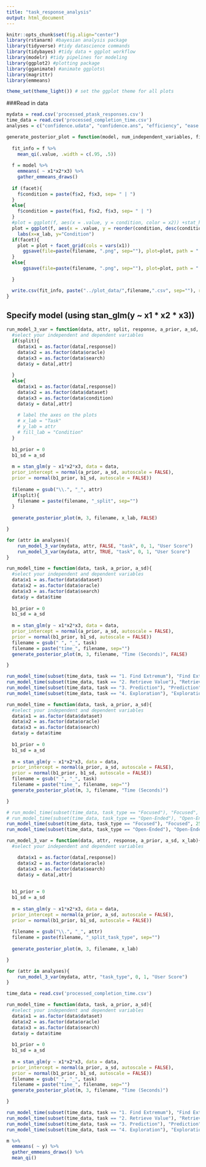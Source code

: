 ```yaml
---
title: "task_response_analysis"
output: html_document
---
```


```r

knitr::opts_chunk$set(fig.align="center") 
library(rstanarm) #bayesian analysis package
library(tidyverse) #tidy datascience commands
library(tidybayes) #tidy data + ggplot workflow
library(modelr) #tidy pipelines for modeling
library(ggplot2) #plotting package
library(gganimate) #animate ggplots\
library(magrittr)  
library(emmeans)

theme_set(theme_light()) # set the ggplot theme for all plots 

```


###Read in data

```r

mydata = read.csv('processed_ptask_responses.csv')
time_data = read.csv('processed_completion_time.csv')
analyses = c("confidence.udata", "confidence.ans", "efficiency", "ease.of.use", "utility", "overall")
```

```r
generate_posterior_plot = function(model, num_independent_variables, filename, x_lab, facet=TRUE) {
  
  fit_info = f %>%
    mean_qi(.value, .width = c(.95, .5))
  
  f = model %>%
    emmeans( ~ x1*x2*x3) %>%
    gather_emmeans_draws()
  
  if (facet){
    f$condition = paste(f$x2, f$x3, sep= " | ")
  }
  else{
    f$condition = paste(f$x1, f$x2, f$x3, sep= " | ")
  }
  #plot = ggplot(f, aes(x = .value, y = condition, color = x2)) +stat_halfeye()
  plot = ggplot(f, aes(x = .value, y = reorder(condition, desc(condition)), fill = x3)) + stat_halfeye(.width = c(.95, .5)) + 
    labs(x=x_lab, y="Condition")
  if(facet){
    plot = plot + facet_grid(cols = vars(x1))
      ggsave(file=paste(filename, ".png", sep=""), plot=plot, path = "../plots/posterior_plots", width = 6, height = 4, dpi = 300, units = "in")
  }
  else{
      ggsave(file=paste(filename, ".png", sep=""), plot=plot, path = "../plots/posterior_plots")

  }

  write.csv(fit_info, paste("../plot_data/",filename,".csv", sep=""), row.names = FALSE)
}
```

## Specify model (using stan_glm(y ~ x1 * x2 * x3))
```r

run_model_3_var = function(data, attr, split, response, a_prior, a_sd, x_lab){
  #select your independent and dependent variables
  if(split){
    data$x1 = as.factor(data[,response])
    data$x2 = as.factor(data$oracle) 
    data$x3 = as.factor(data$search)
    data$y = data[,attr]
    
  }
  else{
    data$x1 = as.factor(data[,response])
    data$x2 = as.factor(data$dataset)
    data$x3 = as.factor(data$condition)
    data$y = data[,attr]
  
    # label the axes on the plots
    # x_lab = "Task"
    # y_lab = attr
    # fill_lab = "Condition"
  }
  
  b1_prior = 0
  b1_sd = a_sd 
  
  m = stan_glm(y ~ x1*x2*x3, data = data,
  prior_intercept = normal(a_prior, a_sd, autoscale = FALSE),
  prior = normal(b1_prior, b1_sd, autoscale = FALSE))
  
  filename = gsub("\\.", "_", attr)
  if(split){
    filename = paste(filename, "_split", sep="")
  }
  
  generate_posterior_plot(m, 3, filename, x_lab, FALSE)

}

for (attr in analyses){
    run_model_3_var(mydata, attr, FALSE, "task", 0, 1, "User Score")
    run_model_3_var(mydata, attr, TRUE, "task", 0, 1, "User Score")
}

```

```r
run_model_time = function(data, task, a_prior, a_sd){
  #select your independent and dependent variables
  data$x1 = as.factor(data$dataset) 
  data$x2 = as.factor(data$oracle)
  data$x3 = as.factor(data$search)
  data$y = data$time
  
  b1_prior = 0
  b1_sd = a_sd 
  
  m = stan_glm(y ~ x1*x2*x3, data = data,
  prior_intercept = normal(a_prior, a_sd, autoscale = FALSE),
  prior = normal(b1_prior, b1_sd, autoscale = FALSE))
  filename = gsub(" ", "_", task)
  filename = paste("time_", filename, sep="")
  generate_posterior_plot(m, 3, filename, "Time (Seconds)", FALSE)

}

run_model_time(subset(time_data, task == "1. Find Extremum"), "Find Extremum", 190.34, 96.57)
run_model_time(subset(time_data, task == "2. Retrieve Value"), "Retrieve Value", 313.37, 88.50)
run_model_time(subset(time_data, task == "3. Prediction"), "Prediction", 870.53, 657.68)
run_model_time(subset(time_data, task == "4. Exploration"), "Exploration", 693.13, 193.30)

```

```r

run_model_time = function(data, task, a_prior, a_sd){
  #select your independent and dependent variables
  data$x1 = as.factor(data$dataset) 
  data$x2 = as.factor(data$oracle)
  data$x3 = as.factor(data$search)
  data$y = data$time
  
  b1_prior = 0
  b1_sd = a_sd 
  
  m = stan_glm(y ~ x1*x2*x3, data = data,
  prior_intercept = normal(a_prior, a_sd, autoscale = FALSE),
  prior = normal(b1_prior, b1_sd, autoscale = FALSE))
  filename = gsub(" ", "_", task)
  filename = paste("time_", filename, sep="")
  generate_posterior_plot(m, 3, filename, "Time (Seconds)")

}

# run_model_time(subset(time_data, task_type == "Focused"), "Focused", 251.85, 106.79)
# run_model_time(subset(time_data, task_type == "Open-Ended"), "Open-Ended", 781.83, 444.30)
run_model_time(subset(time_data, task_type == "Focused"), "Focused", 251.85, 62.9625)
run_model_time(subset(time_data, task_type == "Open-Ended"), "Open-Ended", 781.83, 195.4575)

run_model_3_var = function(data, attr, response, a_prior, a_sd, x_lab){
  #select your independent and dependent variables

    data$x1 = as.factor(data[,response])
    data$x2 = as.factor(data$oracle) 
    data$x3 = as.factor(data$search)
    data$y = data[,attr]
    
  
  b1_prior = 0
  b1_sd = a_sd 
  
  m = stan_glm(y ~ x1*x2*x3, data = data,
  prior_intercept = normal(a_prior, a_sd, autoscale = FALSE),
  prior = normal(b1_prior, b1_sd, autoscale = FALSE))
  
  filename = gsub("\\.", "_", attr)
  filename = paste(filename, "_split_task_type", sep="")
  
  generate_posterior_plot(m, 3, filename, x_lab)

}

for (attr in analyses){
    run_model_3_var(mydata, attr, "task_type", 0, 1, "User Score")
}
```

```r
time_data = read.csv('processed_completion_time.csv')

run_model_time = function(data, task, a_prior, a_sd){
  #select your independent and dependent variables
  data$x1 = as.factor(data$dataset) 
  data$x2 = as.factor(data$oracle)
  data$x3 = as.factor(data$search)
  data$y = data$time
  
  b1_prior = 0
  b1_sd = a_sd 
  
  m = stan_glm(y ~ x1*x2*x3, data = data,
  prior_intercept = normal(a_prior, a_sd, autoscale = FALSE),
  prior = normal(b1_prior, b1_sd, autoscale = FALSE))
  filename = gsub(" ", "_", task)
  filename = paste("time_", filename, sep="")
  generate_posterior_plot(m, 3, filename, "Time (Seconds)")

}

run_model_time(subset(time_data, task == "1. Find Extremum"), "Find Extremum", 190.34, 96.57)
run_model_time(subset(time_data, task == "2. Retrieve Value"), "Retrieve Value", 313.37, 88.50)
run_model_time(subset(time_data, task == "3. Prediction"), "Prediction", 870.53, 657.68)
run_model_time(subset(time_data, task == "4. Exploration"), "Exploration", 693.13, 193.30)

m %>%
  emmeans( ~ y) %>%
  gather_emmeans_draws() %>%
  mean_qi()

```




